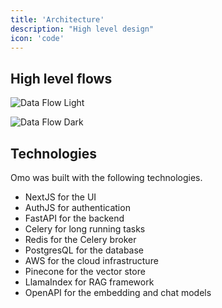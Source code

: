 ```yaml
---
title: 'Architecture'
description: "High level design"
icon: 'code'
---
```


## High level flows

<img
  className="block dark:hidden"
  src="/images/data-flow.png"
  alt="Data Flow Light"
/>

<img
  className="hidden dark:block"
  src="/images/data-flow-dark.png"
  alt="Data Flow Dark"
/>

## Technologies

Omo was built with the following technologies.

* NextJS for the UI
* AuthJS for authentication
* FastAPI for the backend
* Celery for long running tasks
* Redis for the Celery broker
* PostgresQL for the database
* AWS for the cloud infrastructure
* Pinecone for the vector store
* LlamaIndex for RAG framework
* OpenAPI for the embedding and chat models

